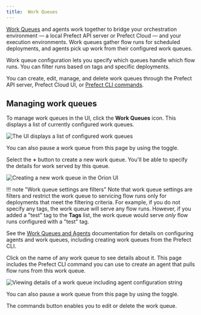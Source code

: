 ```yaml
---
title:  Work Queues
---
```



[Work Queues](/2.6.9/concepts/work-queues/) and agents work together to bridge your orchestration environment &mdash; a local Prefect API server or Prefect Cloud &mdash; and your execution environments. Work queues gather flow runs for scheduled deployments, and agents pick up work from their configured work queues.

Work queue configuration lets you specify which queues handle which flow runs. You can filter runs based on tags and specific deployments.

You can create, edit, manage, and delete work queues through the Prefect API server, Prefect Cloud UI, or [Prefect CLI commands](/2.6.9/concepts/work-queues/#work-queue-configuration).

## Managing work queues

To manage work queues in the UI, click the **Work Queues** icon. This displays a list of currently configured work queues.

![The UI displays a list of configured work queues](/2.6.9/img/ui/work-queue-list.png)

You can also pause a work queue from this page by using the toggle.

Select the **+** button to create a new work queue. You'll be able to specify the details for work served by this queue.

![Creating a new work queue in the Orion UI](/2.6.9/img/ui/work-queue-create.png)

!!! note "Work queue settings are filters"
    Note that work queue settings are filters and restrict the work queue to servicing flow runs only for deployments that meet the filtering criteria. For example, if you do not specify any tags, the work queue will serve any flow runs. However, if you added a "test" tag to the **Tags** list, the work queue would serve _only_ flow runs configured with a "test" tag.

See the [Work Queues and Agents](/2.6.9/concepts/work-queues/) documentation for details on configuring agents and work queues, including creating work queues from the Prefect CLI.

Click on the name of any work queue to see details about it. This page includes the Prefect CLI command you can use to create an agent that pulls flow runs from this work queue.

![Viewing details of a work queue including agent configuration string](/2.6.9/img/ui/work-queue-details.png)

You can also pause a work queue from this page by using the toggle.

The commands button enables you to edit or delete the work queue.